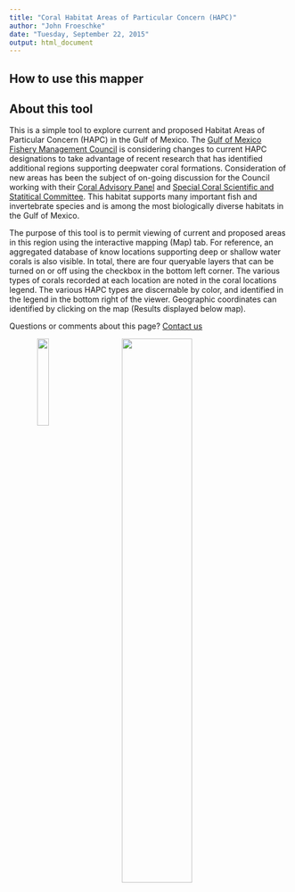 ```yaml
---
title: "Coral Habitat Areas of Particular Concern (HAPC)"
author: "John Froeschke"
date: "Tuesday, September 22, 2015"
output: html_document
---
```


## How to use this mapper


## About this tool
This is a simple tool to explore current and proposed Habitat Areas of Particular Concern (HAPC) in the Gulf of Mexico.  The <a href="http://gulfcouncil.org/about/fishery_council_members.php">Gulf of Mexico Fishery Management Council</a> is considering changes to current HAPC designations to take advantage of recent research that has identified additional regions supporting deepwater coral formations.  Consideration of new areas has been the subject of on-going discussion for the Council working with their <a href="http://gulfcouncil.org/panels_committees/advisory_panels.php#Coral">Coral Advisory Panel</a> and <a href="http://gulfcouncil.org/panels_committees/scientific_statistical_committees.php">Special Coral Scientific and Statitical Committee</a>. This habitat supports many important fish and invertebrate species and is among the most biologically diverse habitats in the Gulf of Mexico. 

<p>The purpose of this tool is to permit viewing of current and proposed areas in this region using the interactive mapping (Map) tab.  For reference, an aggregated database of know locations supporting deep or shallow water corals is also visible. In total, there are four queryable layers that can be turned on or off using the checkbox in the bottom left corner. The various types of corals recorded at each location are noted in the coral locations legend.  The various HAPC types are discernable by color, and identified in the legend in the bottom right of the viewer.  Geographic coordinates can identified by clicking on the map (Results displayed below map). </p>

<p> Questions or comments about this page? <a href="mailto: portal@gulfcouncil.org"> Contact us</a>
</p>

<!--<center><img src="logo.jpg" alt="Drawing" style="width: 100px ;"/></center> -->
<!--<center><img src="CRCP_WebsiteLogo.png" alt="Drawing" style="width: 576px ;"/></center>-->

<a href="http://www.gulfcouncil.org"><img src="logo.jpg" style="float: left; width: 20%; margin-left: 10%; margin-bottom: 0.5em;"></a>
<a href="http://coralreef.noaa.gov/"><img src="CRCP_WebsiteLogo.png" style="float: right; width: 50%; margin-right: 10%; margin-bottom: 0.5em;"></a>
<p style="clear: both;">


